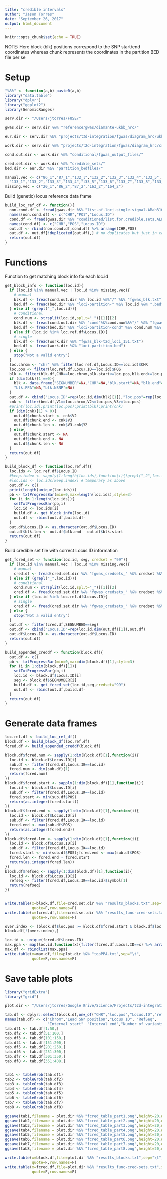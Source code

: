 ```yaml
---
title: "credible intervals"
author: "Jason Torres"
date: "September 26, 2017"
output: html_document
---
```


```r
knitr::opts_chunk$set(echo = TRUE)
```


NOTE: Here block (blk) positions correspond to the SNP start/end coordinates whereas chunk represents the coordinates in the partition BED file per se

# Setup

```r


"%&%" <- function(a,b) paste0(a,b)
library("data.table")
library("dplyr")
library("ggplot2")
library(GenomicRanges)

serv.dir <- "/Users/jtorres/FUSE/"

gwas.dir <- serv.dir %&% "reference/gwas/diamante-ukbb_hrc/"

eur.dir <- serv.dir %&% "projects/t2d-integration/fgwas/diagram_hrc/ukbb-diamante-euro-manuscript/"

work.dir <- serv.dir %&% "projects/t2d-integration/fgwas/diagram_hrc/cross_tissue/multi_tissue_joint_analysis/"

cond.out.dir <- work.dir %&% "conditional/fgwas_output_files/"

cred.set.dir <- work.dir %&% "credible_sets/"
bed.dir <- eur.dir %&% "partition_bedfiles/"

manual.vec <- c("86_1","87_1","132_1","132_2","132_3","132_4","132_5",
  "133_1","133_2","133_3","133_4","133_5","133_6","133_7","133_8","133_9","133_10","210_1","210_2")
missing.vec = c("20_1","86_2","87_2","163_2","164_2")


```


Build (genetic) locus reference data frame


```r

build_loc_ref_df <- function(){
  non.cond.df <- fread(gwas.dir %&% "list.of.loci.single.signal.AMah31082017.txt")
  names(non.cond.df) <- c("CHR","POS","Locus.ID")
  cond.df <- fread(gwas.dir %&% "conditioned/list.for.credible.sets.ALL.txt")
  names(cond.df) <- c("CHR","POS","Locus.ID")
  out.df <- rbind(non.cond.df,cond.df) %>% arrange(CHR,POS)
  out.df <- out.df[!duplicated(out.df),] # no duplicates but just in case
  return(out.df)
}

```


# Functions

Function to get matching block info for each loc.id

```r

get_block_info <- function(loc.id){
  if (loc.id %in% manual.vec | loc.id %in% missing.vec){
    # manual
    blk.df <- fread(cond.out.dir %&% loc.id %&%"/" %&% "fgwas_blk.txt")
    bed.df <- fread(bed.dir %&% "loci-partition-" %&% loc.id %&% ".bed")
  } else if (grepl("_",loc.id)){
    # conditional
    cond.num <- strsplit(loc.id,split="_")[[1]][2]
    blk.df <- fread(cond.out.dir %&% "cond"%&%cond.num%&%"/" %&% "fgwas_blk.txt")
    bed.df <- fread(bed.dir %&% "loci-partition-cond" %&% cond.num %&% ".bed")
  } else if (loc.id %in% loc.ref.df$Locus.ID){
    # single
    blk.df <- fread(work.dir %&% "fgwas_blk-t2d_loci_151.txt")
    bed.df <- fread(work.dir %&% "loci-partition.bed")
  } else {
    stop("Not a valid entry")
  }
  loc.chrom <- "chr" %&% filter(loc.ref.df,Locus.ID==loc.id)$CHR
  loc.pos <- filter(loc.ref.df,Locus.ID==loc.id)$POS
  blk <- filter(blk.df,CHR==loc.chrom,blk.start<=loc.pos,blk.end>=loc.pos)
  if (dim(blk)[1]==0){
    blk <- data.frame("SEGNUMBER"=NA,"CHR"=NA,"blk.start"=NA,"blk.end"=NA,
    "blk.PPA"=NA,"blk.NSNP"=NA)
  }
  out.df <- cbind("Locus.ID"=rep(loc.id,dim(blk)[1]),"loc.pos"=rep(loc.pos,dim(blk)[1]),blk)
  cnk <- filter(bed.df,V1==loc.chrom,V2<=loc.pos,V3>=loc.pos)
  #print(loc.id);print(loc.pos);print(blk);print(cnk)
  if (dim(cnk)[1] > 0){
    out.df$chunk.start <- cnk$V2
    out.df$chunk.end <- cnk$V3
    out.df$chunk.len <- cnk$V3-cnk$V2    
  } else{
    out.df$chunk.start <- NA
    out.df$chunk.end <- NA
    out.df$chunk.len <- NA    
  }
  return(out.df)
}

build_block_df <- function(loc.ref.df){
  loc.ids <- loc.ref.df$Locus.ID
  #keep.index <- sapply(1:length(loc.ids),function(i){!grepl("_2",loc.ids[i])}) # temporary as condition 2 still running
  #loc.ids <- loc.ids[keep.index] # temporary as above
  out.df <- c()
  print(length(unique(loc.ids)))
  pb <- txtProgressBar(min=0,max=length(loc.ids),style=3)
  for (i in 1:length(loc.ids)){
    setTxtProgressBar(pb,i)
    loc.id <- loc.ids[i]
    build.df <- get_block_info(loc.id)
    out.df <- rbind(out.df,build.df)
  }
  out.df$Locus.ID <- as.character(out.df$Locus.ID)
  out.df$blk.len <- out.df$blk.end - out.df$blk.start
  return(out.df)
}


```

Build credible set file with correct Locus ID information

```r

get_fcred_set <- function(loc.id, seg, credset = "99"){
  if (loc.id %in% manual.vec | loc.id %in% missing.vec){
    # manual
    cred.df <- fread(cred.set.dir %&% "fgwas_credsets_" %&% credset %&% "-" %&% loc.id %&% ".txt")
  } else if (grepl("_",loc.id)){
    # conditional
    cond.num <- strsplit(loc.id,split="_")[[1]][2]
    cred.df <- fread(cred.set.dir %&% "fgwas_credsets_" %&% credset %&% "-cond" %&% cond.num %&% ".txt")
  } else if (loc.id %in% loc.ref.df$Locus.ID){
    # single
    cred.df <- fread(cred.set.dir %&% "fgwas_credsets_" %&% credset %&% ".txt")
  } else {
    stop("Not a valid entry")
  }  
  out.df <- filter(cred.df,SEGNUMBER==seg)
  out.df <- cbind("Locus.ID"=rep(loc.id,dim(out.df)[1]),out.df)
  out.df$Locus.ID <- as.character(out.df$Locus.ID)
  return(out.df)
}

build_appended_creddf <- function(block.df){
  out.df <- c()
  pb <- txtProgressBar(min=0,max=dim(block.df)[1],style=3)
  for (i in 1:dim(block.df)[1]){
    setTxtProgressBar(pb,i)
    loc.id <- block.df$Locus.ID[i]
    seg <- block.df$SEGNUMBER[i]
    build.df <- get_fcred_set(loc.id,seg,credset="99")
    out.df <- rbind(out.df,build.df)
  }
  return(out.df)
}

```


# Generate data frames

```r

loc.ref.df <- build_loc_ref_df()
block.df <- build_block_df(loc.ref.df)
fcred.df <- build_appended_creddf(block.df)

block.df$fcred.num <- sapply(1:dim(block.df)[1],function(i){
  loc.id <- block.df$Locus.ID[i]
  sub.df <- filter(fcred.df,Locus.ID==loc.id)
  fcred.num <- dim(sub.df)[1]
  return(fcred.num)
})
block.df$fcred.start <- sapply(1:dim(block.df)[1],function(i){
  loc.id <- block.df$Locus.ID[i]
  sub.df <- filter(fcred.df,Locus.ID==loc.id)
  fcred.start <- min(sub.df$POS)
  return(as.integer(fcred.start))
})
block.df$fcred.end <- sapply(1:dim(block.df)[1],function(i){
  loc.id <- block.df$Locus.ID[i]
  sub.df <- filter(fcred.df,Locus.ID==loc.id)
  fcred.end <- max(sub.df$POS)
  return(as.integer(fcred.end))
})
block.df$fcred.len <- sapply(1:dim(block.df)[1],function(i){
  loc.id <- block.df$Locus.ID[i]
  sub.df <- filter(fcred.df,Locus.ID==loc.id)
  fcred.start <- min(sub.df$POS);fcred.end <- max(sub.df$POS)
  fcred.len <- fcred.end - fcred.start
  return(as.integer(fcred.len))
})
block.df$refseq <- sapply(1:dim(block.df)[1],function(i){
  loc.id <- block.df$Locus.ID[i]
  refseq <- filter(fcred.df,Locus.ID==loc.id)$symbol[1]
  return(refseq)
})


write.table(x=block.df,file=cred.set.dir %&% "results_blocks.txt",sep="\t",
            quote=F,row.names=F)
write.table(x=fcred.df,file=cred.set.dir %&% "results_func-cred-sets.txt",sep="\t",
            quote=F,row.names=F)

```


```r

over.index <- (block.df$loc.pos >= block.df$fcred.start & block.df$loc.pos <= block.df$fcred.end)
block.df[!(over.index),]

loc.id <- unique(fcred.df$Locus.ID)
max.ppa <- map(loc.id,function(x){filter(fcred.df,Locus.ID==x) %>% arrange(desc(PPA)) %>% head(1)})
max.df <- rbindlist(max.ppa)
write.table(x=max.df,file=plot.dir %&% "topPPA.txt",sep="\t",
            quote=F,row.names=F)
```







# Save table plots

```r

library("gridExtra")
library("grid")

plot.dir <- "/Users/jtorres/Google Drive/Science/Projects/t2d-integration/fgwas/diagram_hrc/ukbb-diamante-euro-manuscript/table_plots/"

tab.df <- dplyr::select(block.df,one_of("CHR","loc.pos","Locus.ID","refseq","fcred.start","fcred.end","fcred.num"))
names(tab.df) <- c("Chrom","Lead SNP position","Locus ID", "RefSeq",
                   "Interval start", "Interval end","Number of variants")
tab.df1 <- tab.df[1:50,]
tab.df2 <- tab.df[51:100,]
tab.df3 <- tab.df[101:150,]
tab.df4 <- tab.df[151:200,]
tab.df5 <- tab.df[201:250,]
tab.df6 <- tab.df[251:300,]
tab.df7 <- tab.df[301:350,]
tab.df8 <- tab.df[351:408,]


tab1 <- tableGrob(tab.df1)
tab2 <- tableGrob(tab.df2)
tab3 <- tableGrob(tab.df3)
tab4 <- tableGrob(tab.df4)
tab5 <- tableGrob(tab.df5)
tab6 <- tableGrob(tab.df6)
tab7 <- tableGrob(tab.df7)
tab8 <- tableGrob(tab.df8)

ggsave(tab1,filename = plot.dir %&% "fcred_table_part1.png",height=20,width=12)
ggsave(tab2,filename = plot.dir %&% "fcred_table_part2.png",height=20,width=12)
ggsave(tab3,filename = plot.dir %&% "fcred_table_part3.png",height=20,width=12)
ggsave(tab4,filename = plot.dir %&% "fcred_table_part4.png",height=20,width=12)
ggsave(tab5,filename = plot.dir %&% "fcred_table_part5.png",height=20,width=12)
ggsave(tab6,filename = plot.dir %&% "fcred_table_part6.png",height=20,width=12)
ggsave(tab7,filename = plot.dir %&% "fcred_table_part7.png",height=20,width=12)
ggsave(tab8,filename = plot.dir %&% "fcred_table_part8.png",height=20,width=12)

write.table(x=block.df,file=plot.dir %&% "results_blocks.txt",sep="\t",
            quote=F,row.names=F)
write.table(x=fcred.df,file=plot.dir %&% "results_func-cred-sets.txt",sep="\t",
            quote=F,row.names=F)

```
